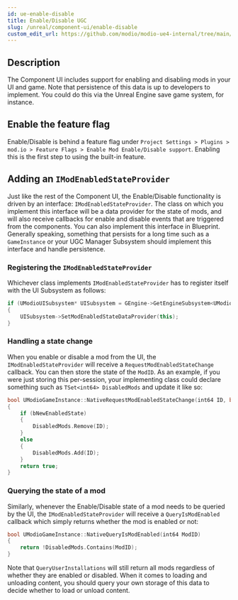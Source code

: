 ```yaml
---
id: ue-enable-disable
title: Enable/Disable UGC
slug: /unreal/component-ui/enable-disable
custom_edit_url: https://github.com/modio/modio-ue4-internal/tree/main/Plugins/ModioComponentUI/Doc/doc_root/en-us/component-ui/enable_disable.mdx
---
```




## Description

The Component UI includes support for enabling and disabling mods in your UI and game. Note that persistence of this data is up to developers to implement. You could do this via the Unreal Engine save game system, for instance.

## Enable the feature flag

Enable/Disable is behind a feature flag under `Project Settings > Plugins > mod.io > Feature Flags > Enable Mod Enable/Disable support`. Enabling this is the first step to using the built-in feature.

## Adding an `IModEnabledStateProvider`

Just like the rest of the Component UI, the Enable/Disable functionality is driven by an interface: `IModEnabledStateProvider`. The class on which you implement this interface will be a data provider for the state of mods, and will also receive callbacks for enable and disable events that are triggered from the components. You can also implement this interface in Blueprint. Generally speaking, something that persists for a long time such as a `GameInstance` or your UGC Manager Subsystem should implement this interface and handle persistence.

### Registering the `IModEnabledStateProvider`

Whichever class implements `IModEnabledStateProvider` has to register itself with the UI Subsystem as follows:

```c++
if (UModioUISubsystem* UISubsystem = GEngine->GetEngineSubsystem<UModioUISubsystem>())
{
    UISubsystem->SetModEnabledStateDataProvider(this);
}
```

### Handling a state change

When you enable or disable a mod from the UI, the `IModEnabledStateProvider` will receive a `RequestModEnabledStateChange` callback. You can then store the state of the `ModID`. As an example, if you were just storing this per-session, your implementing class could declare something such as `TSet<int64> DisabledMods` and update it like so:

```c++
bool UModioGameInstance::NativeRequestModEnabledStateChange(int64 ID, bool bNewEnabledState)
{
    if (bNewEnabledState)
    {
        DisabledMods.Remove(ID);
    }
    else
    {
        DisabledMods.Add(ID);
    }
    return true;
}
```

### Querying the state of a mod

Similarly, whenever the Enable/Disable state of a mod needs to be queried by the UI, the `IModEnabledStateProvider` will receive a `QueryIsModEnabled` callback which simply returns whether the mod is enabled or not:

```c++
bool UModioGameInstance::NativeQueryIsModEnabled(int64 ModID)
{
    return !DisabledMods.Contains(ModID);
}
```

Note that `QueryUserInstallations` will still return all mods regardless of whether they are enabled or disabled. When it comes to loading and unloading content, you should query your own storage of this data to decide whether to load or unload content.